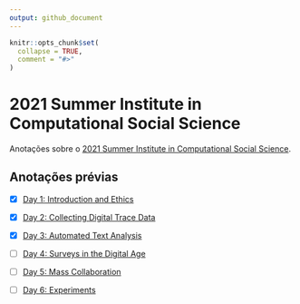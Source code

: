 ```yaml
---
output: github_document
---
```


<!-- README.md is generated from README.Rmd. Please edit that file -->

```r
knitr::opts_chunk$set(
  collapse = TRUE,
  comment = "#>"
)
```

# 2021 Summer Institute in Computational Social Science

<!-- badges: start -->
<!-- badges: end -->

Anotações sobre o [2021 Summer Institute in Computational Social Science](https://sicss.io/2021/fgv-dapp-brazil/).


## Anotações prévias

- [X] [Day 1: Introduction and Ethics](notes/Day_1-Introduction_and_Ethics/README.md)

- [X] [Day 2: Collecting Digital Trace Data](notes/Day_2-Collecting_Digital_Trace_Data/README.md)

- [x] [Day 3: Automated Text Analysis](notes/Day_3-Automated_Text_Analysis/README.md)

- [ ] [Day 4: Surveys in the Digital Age](notes/Day_4-Surveys_in_the_Digital_Age/README.md)

- [ ] [Day 5: Mass Collaboration](notes/Day_5-Mass_Collaboration/README.md)

- [ ] [Day 6: Experiments](notes/Day_6-Experiments/README.md)